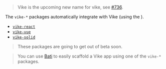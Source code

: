
> Vike is the upcoming new name for vike, see [#736](https://github.com/brillout/vike/issues/736).

The `vike-*` packages automatically integrate <Link text="UI frameworks" href="/ui-framework" /> with Vike (using the <Link text="V1 design" href="/migration/v1-design" />).

 - [`vike-react`](https://github.com/vikejs/vike-react)
 - [`vike-vue`](https://github.com/vikejs/vike-vue)
 - [`vike-solid`](https://github.com/magne4000/vike-solid)

> These packages are going to get out of beta soon.

> You can use [Bati](https://batijs.github.io/) to easily scaffold a Vike app using one of the
> `vike-*` packages.
